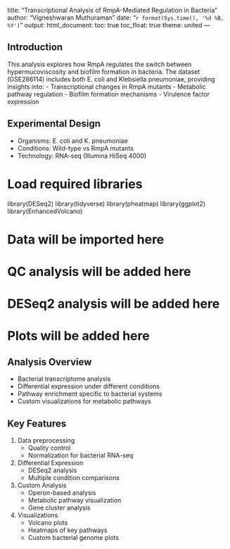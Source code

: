 title: "Transcriptional Analysis of RmpA-Mediated Regulation in Bacteria"
author: "Vigneshwaran Muthuraman"
date: "`r format(Sys.time(), '%d %B, %Y')`"
output: 
  html_document:
    toc: true
    toc_float: true
    theme: united
---

## Introduction
This analysis explores how RmpA regulates the switch between hypermucoviscosity and biofilm formation in bacteria. The dataset (GSE286114) includes both E. coli and Klebsiella pneumoniae, providing insights into:
- Transcriptional changes in RmpA mutants
- Metabolic pathway regulation
- Biofilm formation mechanisms
- Virulence factor expression

## Experimental Design
- Organisms: E. coli and K. pneumoniae
- Conditions: Wild-type vs RmpA mutants
- Technology: RNA-seq (Illumina HiSeq 4000)

# Load required libraries
library(DESeq2)
library(tidyverse)
library(pheatmap)
library(ggplot2)
library(EnhancedVolcano)

# Data will be imported here

# QC analysis will be added here

# DESeq2 analysis will be added here

# Plots will be added here


## Analysis Overview
- Bacterial transcriptome analysis
- Differential expression under different conditions
- Pathway enrichment specific to bacterial systems
- Custom visualizations for metabolic pathways

## Key Features
1. Data preprocessing
   - Quality control
   - Normalization for bacterial RNA-seq

2. Differential Expression
   - DESeq2 analysis
   - Multiple condition comparisons

3. Custom Analysis
   - Operon-based analysis
   - Metabolic pathway visualization
   - Gene cluster analysis

4. Visualizations
   - Volcano plots
   - Heatmaps of key pathways
   - Custom bacterial genome plots
